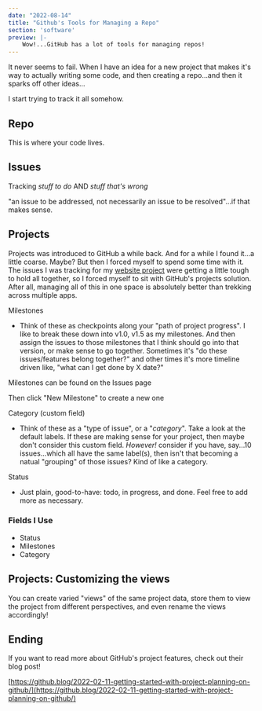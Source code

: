 ```yaml
---
date: "2022-08-14"
title: "Github's Tools for Managing a Repo"
section: 'software'
preview: |-
    Wow!...GitHub has a lot of tools for managing repos!
---
```


It never seems to fail. When I have an idea for a new project that makes it's way to actually writing 
some code, and then creating a repo...and then it sparks off other ideas...

I start trying to track it all somehow.

## Repo

This is where your code lives.

## Issues

Tracking _stuff to do_ AND _stuff that's wrong_

"an issue to be addressed, not necessarily an issue to be resolved"...if that makes sense.


## Projects

Projects was introduced to GitHub a while back. And for a while I found it...a little coarse.
Maybe? But then I forced myself to spend 
some time with it. The issues I was tracking for my [website project](https://github.com/meddlin/rushinglabs-blog/issues) 
were getting a little 
tough to hold all together, so I forced myself to sit with GitHub's projects solution. 
After all, managing all of this in one space is absolutely better than trekking across multiple 
apps.

Milestones

- Think of these as checkpoints along your "path of project progress". I like to break these 
down into v1.0, v1.5 as my milestones. And then assign the issues to those milestones that I 
think should go into that version, or make sense to go together. Sometimes it's "do these 
issues/features belong together?" and other times it's more timeline driven like, "what can 
I get done by X date?"

Milestones can be found on the Issues page

<CenteredImage
    srcUrl="https://meddlin-web.s3.us-east-2.amazonaws.com/2022-08-17_github-projects/milestones-issues-page.png"
    width="1340"
    height="381"
    layout="responsive"
    alt="Milestones can be found on GitHub issues page"
/>

Then click "New Milestone" to create a new one

<CenteredImage
    srcUrl="https://meddlin-web.s3.us-east-2.amazonaws.com/2022-08-17_github-projects/milestones-new-milestone.png"
    width="1352"
    height="362"
    layout="responsive"
    alt="Issues, then Milestones, then New Milestone"
/>

Category (custom field)

- Think of these as a "type of issue", or a "_category_". Take a look at the default labels.
If these are making sense for your project, then maybe don't consider this custom field.
_However!_ consider if you have, say...10 issues...which all have the same label(s), then isn't 
that becoming a natual "grouping" of those issues? Kind of like a category.

Status 

- Just plain, good-to-have: todo, in progress, and done. Feel free to add more as necessary.

### Fields I Use

- Status
- Milestones
- Category


## Projects: Customizing the views 

You can create varied "views" of the same project data, store them to view the project from different 
perspectives, and even rename the views accordingly!


## Ending

If you want to read more about GitHub's project features, check out their 
blog post!

[https://github.blog/2022-02-11-getting-started-with-project-planning-on-github/](https://github.blog/2022-02-11-getting-started-with-project-planning-on-github/)
